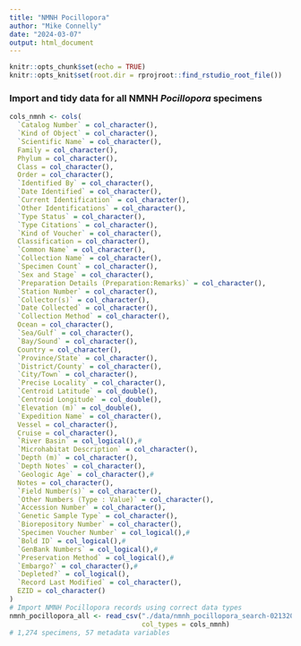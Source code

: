 ```yaml
---
title: "NMNH Pocillopora"
author: "Mike Connelly"
date: "2024-03-07"
output: html_document
---
```


```r
knitr::opts_chunk$set(echo = TRUE)
knitr::opts_knit$set(root.dir = rprojroot::find_rstudio_root_file())
```

### Import and tidy data for all NMNH *Pocillopora* specimens
```r
cols_nmnh <- cols(
  `Catalog Number` = col_character(),
  `Kind of Object` = col_character(),
  `Scientific Name` = col_character(),
  Family = col_character(),
  Phylum = col_character(),
  Class = col_character(),
  Order = col_character(),
  `Identified By` = col_character(),
  `Date Identified` = col_character(),
  `Current Identification` = col_character(),
  `Other Identifications` = col_character(),
  `Type Status` = col_character(),
  `Type Citations` = col_character(),
  `Kind of Voucher` = col_character(),
  Classification = col_character(),
  `Common Name` = col_character(),
  `Collection Name` = col_character(),
  `Specimen Count` = col_character(),
  `Sex and Stage` = col_character(),
  `Preparation Details (Preparation:Remarks)` = col_character(),
  `Station Number` = col_character(),
  `Collector(s)` = col_character(),
  `Date Collected` = col_character(),
  `Collection Method` = col_character(),
  Ocean = col_character(),
  `Sea/Gulf` = col_character(),
  `Bay/Sound` = col_character(),
  Country = col_character(),
  `Province/State` = col_character(),
  `District/County` = col_character(),
  `City/Town` = col_character(),
  `Precise Locality` = col_character(),
  `Centroid Latitude` = col_double(),
  `Centroid Longitude` = col_double(),
  `Elevation (m)` = col_double(),
  `Expedition Name` = col_character(),
  Vessel = col_character(),
  Cruise = col_character(),
  `River Basin` = col_logical(),#
  `Microhabitat Description` = col_character(),
  `Depth (m)` = col_character(),
  `Depth Notes` = col_character(),
  `Geologic Age` = col_character(),#
  Notes = col_character(),
  `Field Number(s)` = col_character(),
  `Other Numbers (Type : Value)` = col_character(),
  `Accession Number` = col_character(),
  `Genetic Sample Type` = col_character(),
  `Biorepository Number` = col_character(),
  `Specimen Voucher Number` = col_logical(),#
  `Bold ID` = col_logical(),#
  `GenBank Numbers` = col_logical(),#
  `Preservation Method` = col_logical(),#
  `Embargo?` = col_character(),#
  `Depleted?` = col_logical(),
  `Record Last Modified` = col_character(),
  EZID = col_character()
)
# Import NMNH Pocillopora records using correct data types
nmnh_pocillopora_all <- read_csv("./data/nmnh_pocillopora_search-02132024.csv",
                                 col_types = cols_nmnh)
# 1,274 specimens, 57 metadata variables
```